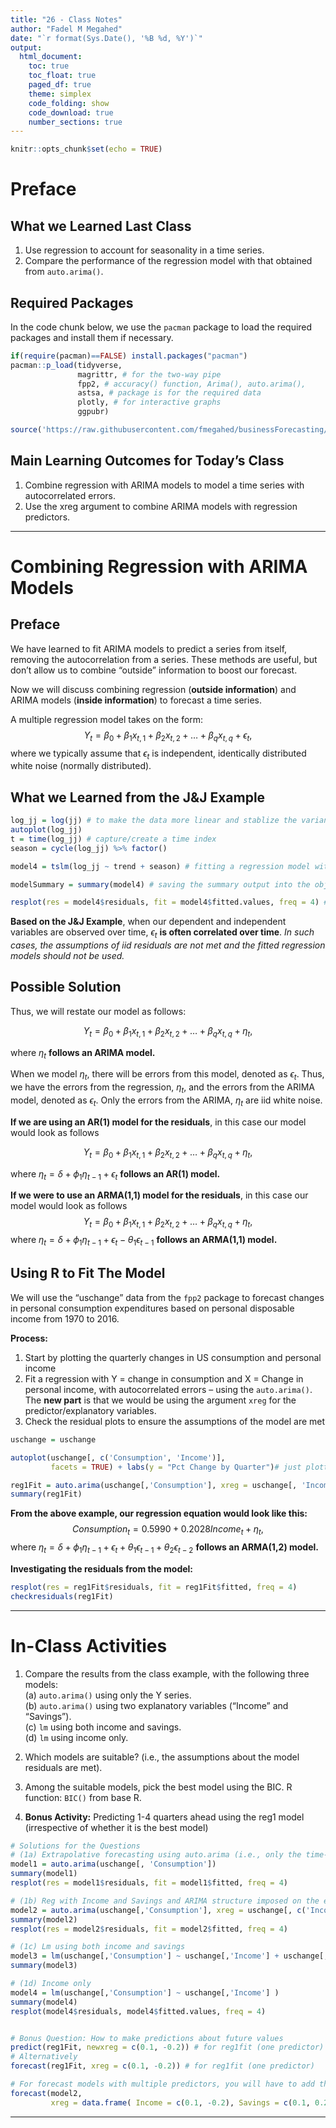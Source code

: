 ```yaml
---
title: "26 - Class Notes"
author: "Fadel M Megahed"
date: "`r format(Sys.Date(), '%B %d, %Y')`"
output: 
  html_document:
    toc: true
    toc_float: true
    paged_df: true
    theme: simplex
    code_folding: show
    code_download: true
    number_sections: true
---
```


```r
knitr::opts_chunk$set(echo = TRUE)
```

# Preface

## What we Learned Last Class

  1. Use regression to account for seasonality in a time series.  
  2. Compare the performance of the regression model with that obtained from `auto.arima()`.
 
  
## Required Packages
In the code chunk below, we use the `pacman` package to load the required packages and install them if necessary.

```r
if(require(pacman)==FALSE) install.packages("pacman")
pacman::p_load(tidyverse, 
               magrittr, # for the two-way pipe
               fpp2, # accuracy() function, Arima(), auto.arima(),
               astsa, # package is for the required data
               plotly, # for interactive graphs
               ggpubr) 

source('https://raw.githubusercontent.com/fmegahed/businessForecasting/master/lectures/24%20-%20Time%20Series%20Regression%20(Cont)/resPlotTS.R') # loading our resPlot function from Last Class
```


## Main Learning Outcomes for Today's Class
  
  (1) Combine regression with ARIMA models to model a time series with autocorrelated errors.    
  (2) Use the xreg argument to combine ARIMA models with regression predictors.


---


# Combining Regression with ARIMA Models

## Preface
We have learned to fit ARIMA models to predict a series from itself, removing the autocorrelation from a series. These methods are useful, but don’t allow us to combine “outside” information to boost our forecast.

Now we will discuss combining regression (**outside information**) and ARIMA models (**inside information**) to forecast a time series.

A multiple regression model takes on the form:  
$$Y_t = \beta_0 + \beta_1 x_{t,1} + \beta_2 x_{t,2} + \dots + \beta_q x_{t,q} + \epsilon_t,$$
where we typically assume that $\epsilon_t$ is independent, identically distributed white noise (normally distributed).


## What we Learned from the J&J Example 

```r
log_jj = log(jj) # to make the data more linear and stablize the variance a bit
autoplot(log_jj)
t = time(log_jj) # capture/create a time index
season = cycle(log_jj) %>% factor()

model4 = tslm(log_jj ~ trend + season) # fitting a regression model with season and trend

modelSummary = summary(model4) # saving the summary output into the object modelSummary

resplot(res = model4$residuals, fit = model4$fitted.values, freq = 4) # visualizing the residuals and fitted values
```

**Based on the J&J Example**, when our dependent and independent variables are observed over time, $\epsilon_t$  **is often correlated over time**. *In such cases, the assumptions of iid residuals are not met and the fitted regression models should not be used.*

## Possible Solution 

Thus, we will restate our model as follows:

$$Y_t = \beta_0 + \beta_1 x_{t,1} + \beta_2 x_{t,2} + \dots + \beta_q x_{t,q} + \eta_t,$$

where $\eta_t$ **follows an ARIMA model.**  

When we model $\eta_t$, there will be errors from this model, denoted as $\epsilon_t$.  Thus, we have the errors from the regression, $\eta_t$, and the errors from the ARIMA model, denoted as $\epsilon_t$.  Only the errors from the ARIMA, $\eta_t$ are iid white noise.


**If we are using an AR(1) model for the residuals**, in this case our model would look as follows

$$Y_t = \beta_0 + \beta_1 x_{t,1} + \beta_2 x_{t,2} + \dots + \beta_q x_{t,q} + \eta_t,$$

where $\eta_t = \delta + \phi_1 \eta_{t-1} + \epsilon_t$ **follows an AR(1) model.**  


**If we were to use an ARMA(1,1) model for the residuals**, in this case our model would look as follows
$$Y_t = \beta_0 + \beta_1 x_{t,1} + \beta_2 x_{t,2} + \dots + \beta_q x_{t,q} + \eta_t,$$
where $\eta_t = \delta + \phi_1 \eta_{t-1} + \epsilon_t - \theta_1 \epsilon_{t-1}$ **follows an ARMA(1,1) model.**  



## Using R to Fit The Model

We will use the “uschange” data from the `fpp2` package to forecast changes in personal consumption expenditures based on personal disposable income from 1970 to 2016.  

**Process:**  

  (1) Start by plotting the quarterly changes in US consumption and personal income  
  (2) Fit a regression with Y = change in consumption and X = Change in personal income, with autocorrelated errors  -- using the `auto.arima()`. The **new part** is that we would be using the argument `xreg` for the predictor/explanatory variables.  
  (3) Check the residual plots to ensure the assumptions of the model are met  
  

```r
uschange = uschange

autoplot(uschange[, c('Consumption', 'Income')], 
         facets = TRUE) + labs(y = "Pct Change by Quarter")# just plotting the data; argument facets = T creates the panels

reg1Fit = auto.arima(uschange[,'Consumption'], xreg = uschange[, 'Income'])
summary(reg1Fit)
```

**From the above example, our regression equation would look like this:**
$$Consumption_{t} = 0.5990 + 0.2028Income_{t} + \eta_t,$$
where $\eta_t = \delta + \phi_1 \eta_{t-1} + \epsilon_t + \theta_1 \epsilon_{t-1} + \theta_2 \epsilon_{t-2}$ **follows an ARMA(1,2) model.**

**Investigating the residuals from the model:**
```r
resplot(res = reg1Fit$residuals, fit = reg1Fit$fitted, freq = 4)
checkresiduals(reg1Fit)
```


---

# In-Class Activities

  (1) Compare the results from the class example, with the following three models:  
    (a) `auto.arima()` using only the Y series.  
    (b) `auto.arima()` using two explanatory variables ("Income" and "Savings").  
    (c) `lm` using both income and savings.  
    (d) `lm` using income only.
    
  (2) Which models are suitable? (i.e., the assumptions about the model residuals are met).  
  
  (3) Among the suitable models, pick the best model using the BIC. R function: `BIC()` from base R. 
  
  (4) **Bonus Activity:** Predicting 1-4 quarters ahead using the reg1 model (irrespective of whether it is the best model)


```r
# Solutions for the Questions
# (1a) Extrapolative forecasting using auto.arima (i.e., only the time-series for Consumption)
model1 = auto.arima(uschange[, 'Consumption'])
summary(model1)
resplot(res = model1$residuals, fit = model1$fitted, freq = 4)

# (1b) Reg with Income and Savings and ARIMA structure imposed on the error term
model2 = auto.arima(uschange[,'Consumption'], xreg = uschange[, c('Income', 'Savings') ])
summary(model2)
resplot(res = model2$residuals, fit = model2$fitted, freq = 4)

# (1c) Lm using both income and savings 
model3 = lm(uschange[,'Consumption'] ~ uschange[,'Income'] + uschange[,'Savings'])
summary(model3)

# (1d) Income only
model4 = lm(uschange[,'Consumption'] ~ uschange[,'Income'] )
summary(model4)
resplot(model4$residuals, model4$fitted.values, freq = 4)


# Bonus Question: How to make predictions about future values
predict(reg1Fit, newxreg = c(0.1, -0.2)) # for reg1fit (one predictor)
# Alternatively 
forecast(reg1Fit, xreg = c(0.1, -0.2)) # for reg1fit (one predictor)

# For forecast models with multiple predictors, you will have to add the information as a data.matrix
forecast(model2, 
         xreg = data.frame( Income = c(0.1, -0.2), Savings = c(0.1, 0.2) ) %>% data.matrix()  )
```




---

